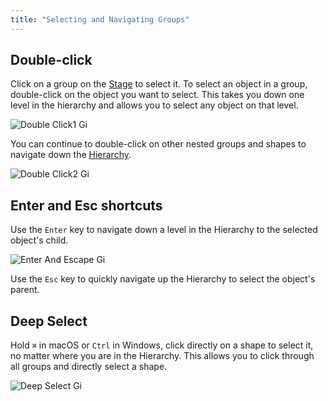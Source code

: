 ```yaml
---
title: "Selecting and Navigating Groups"
---
```


## Double-click

Click on a group on the [Stage](/editor/interface-overview/stage) to select it. To select an object in a group, double-click on the object you want to select. This takes you down one level in the hierarchy and allows you to select any object on that level.

![Double Click1 Gi](/images/editor/fundamentals/DoubleClick1.gif)

You can continue to double-click on other nested groups and shapes to navigate down the [Hierarchy](/editor/interface-overview/hierarchy).

![Double Click2 Gi](/images/editor/fundamentals/DoubleClick2.gif)

## Enter and Esc shortcuts

Use the `Enter` key to navigate down a level in the Hierarchy to the selected object's child.

![Enter And Escape Gi](/images/editor/fundamentals/EnterAndEscape.gif)

Use the `Esc` key to quickly navigate up the Hierarchy to select the object's parent.

## Deep Select

Hold `⌘` in macOS or `Ctrl` in Windows, click directly on a shape to select it, no matter where you are in the Hierarchy. This allows you to click through all groups and directly select a shape.

![Deep Select Gi](/images/editor/fundamentals/DeepSelect.gif)